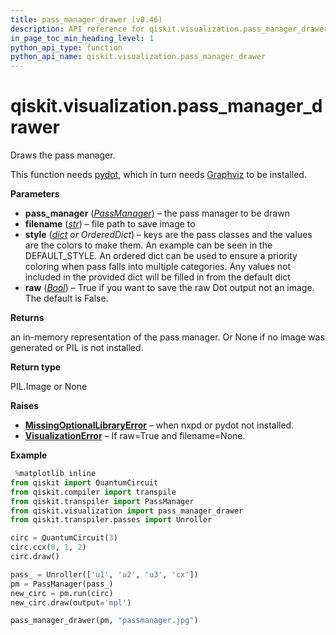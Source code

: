 ```yaml
---
title: pass_manager_drawer (v0.46)
description: API reference for qiskit.visualization.pass_manager_drawer in qiskit v0.46
in_page_toc_min_heading_level: 1
python_api_type: function
python_api_name: qiskit.visualization.pass_manager_drawer
---
```


<span id="qiskit-visualization-pass-manager-drawer" />

# qiskit.visualization.pass\_manager\_drawer

<Function id="qiskit.visualization.pass_manager_drawer" isDedicatedPage={true} github="https://github.com/qiskit/qiskit/tree/stable/0.46/qiskit/visualization/pass_manager_visualization.py" signature="qiskit.visualization.pass_manager_drawer(pass_manager, filename=None, style=None, raw=False)">
  Draws the pass manager.

  This function needs [pydot](https://github.com/pydot/pydot), which in turn needs [Graphviz](https://www.graphviz.org/) to be installed.

  **Parameters**

  *   **pass\_manager** ([*PassManager*](qiskit.transpiler.PassManager "qiskit.transpiler.PassManager")) – the pass manager to be drawn
  *   **filename** ([*str*](https://docs.python.org/3/library/stdtypes.html#str "(in Python v3.12)")) – file path to save image to
  *   **style** ([*dict*](https://docs.python.org/3/library/stdtypes.html#dict "(in Python v3.12)") *or OrderedDict*) – keys are the pass classes and the values are the colors to make them. An example can be seen in the DEFAULT\_STYLE. An ordered dict can be used to ensure a priority coloring when pass falls into multiple categories. Any values not included in the provided dict will be filled in from the default dict
  *   **raw** ([*Bool*](circuit_classical#qiskit.circuit.classical.types.Bool "qiskit.circuit.classical.types.Bool")) – True if you want to save the raw Dot output not an image. The default is False.

  **Returns**

  an in-memory representation of the pass manager. Or None if no image was generated or PIL is not installed.

  **Return type**

  PIL.Image or None

  **Raises**

  *   [**MissingOptionalLibraryError**](exceptions#qiskit.exceptions.MissingOptionalLibraryError "qiskit.exceptions.MissingOptionalLibraryError") – when nxpd or pydot not installed.
  *   [**VisualizationError**](visualization#qiskit.visualization.VisualizationError "qiskit.visualization.VisualizationError") – If raw=True and filename=None.

  **Example**

  ```python
   %matplotlib inline
  from qiskit import QuantumCircuit
  from qiskit.compiler import transpile
  from qiskit.transpiler import PassManager
  from qiskit.visualization import pass_manager_drawer
  from qiskit.transpiler.passes import Unroller

  circ = QuantumCircuit(3)
  circ.ccx(0, 1, 2)
  circ.draw()

  pass_ = Unroller(['u1', 'u2', 'u3', 'cx'])
  pm = PassManager(pass_)
  new_circ = pm.run(circ)
  new_circ.draw(output='mpl')

  pass_manager_drawer(pm, "passmanager.jpg")
  ```
</Function>

